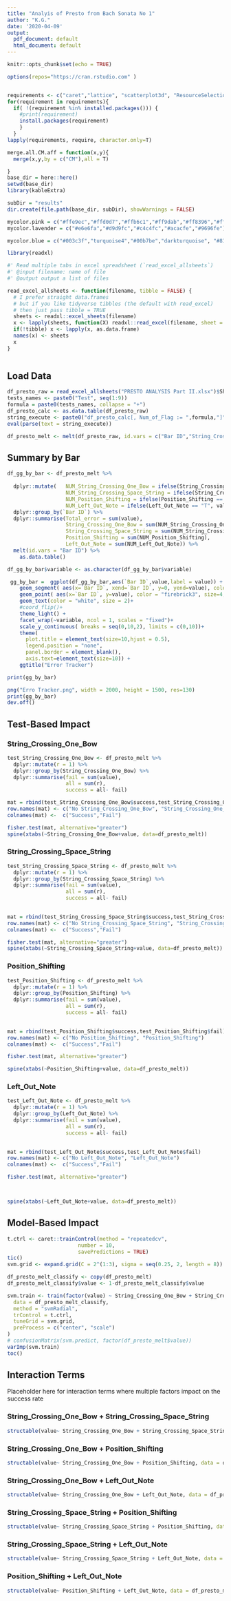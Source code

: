 ```yaml
---
title: "Analyis of Presto from Bach Sonata No 1"
author: "K.G."
date: '2020-04-09'
output:
  pdf_document: default
  html_document: default
---
```


<style>
   tbody tr:nth-child(odd){
    background-color: #FFFFFF;
  }
</style>



```r
knitr::opts_chunk$set(echo = TRUE)

options(repos="https://cran.rstudio.com" )


requirements <- c("caret","lattice", "scatterplot3d", "ResourceSelection", "car", "corrplot", "smacof", "MASS", "CCA", "CCP", "GGally", "reshape2", "ggplot2", "MVN", "mvnormtest", "mclust", "vcd", "cluster", "rpart", "Hmisc", "foreign", "neuralnet", "fpc", "MTS", "plotly", "Rcpp", "ggvis", "googleVis", "rCharts", "plotly", "dplyr", "tidyr", "knitr","mclust","tsintermittent","GGally","ggplot2","scales","tictoc","dynlm","PerformanceAnalytics","stargazer","tseries","forecast","zoo","quantmod","dplyr","ggplot2","tidyr","scales","chron","stringr","gdata","zoo","lmtest","stringr","plyr","dplyr","data.table","lubridate","ggplot2","rmarkdown","knitr","kableExtra","forecast","prophet","zoo","openxlsx","tidyverse","tictoc","CombMSC","bsts","Rcpp","RColorBrewer","ggpubr","Metrics", "here")
for(requirement in requirements){
  if( !(requirement %in% installed.packages())) {
    #print(requirement)
    install.packages(requirement)
    }
  }
lapply(requirements, require, character.only=T)

merge.all.CM.aff = function(x,y){
  merge(x,y,by = c("CM"),all = T)

}
base_dir = here::here()
setwd(base_dir)
library(kableExtra)

subDir = "results"
dir.create(file.path(base_dir, subDir), showWarnings = FALSE)

mycolor.pink = c("#ffe9ec","#ffd0d7","#ffb6c1","#ff9dab","#ff8396","#ff6a80","#ed1556")
mycolor.lavender = c("#e6e6fa","#d9d9fc","#c4c4fc","#acacfe","#9696fe")

mycolor.blue = c("#003c3f","turquoise4","#00b7be","darkturquoise", "#81D8D0","aquamarine","paleturquoise1","lightskyblue1", "cornflowerblue","royalblue1","dodgerblue3","mediumblue","navy","midnightblue","#0a0a2c")

library(readxl)

#' Read multiple tabs in excel spreadsheet (`read_excel_allsheets`)
#' @input filename: name of file
#' @output output a list of files

read_excel_allsheets <- function(filename, tibble = FALSE) {
  # I prefer straight data.frames
  # but if you like tidyverse tibbles (the default with read_excel)
  # then just pass tibble = TRUE
  sheets <- readxl::excel_sheets(filename)
  x <- lapply(sheets, function(X) readxl::read_excel(filename, sheet = X))
  if(!tibble) x <- lapply(x, as.data.frame)
  names(x) <- sheets
  x
}



```

## Load Data
```r
df_presto_raw = read_excel_allsheets("PRESTO ANALYSIS Part II.xlsx")$Sheet1
tests_names <- paste0("Test", seq(1:9))
formula = paste0(tests_names, collapse = "+")
df_presto_calc <- as.data.table(df_presto_raw)
string_execute <- paste0("df_presto_calc[, Num_of_Flag := ",formula,"]")
eval(parse(text = string_execute))

df_presto_melt <- melt(df_presto_raw, id.vars = c("Bar ID","String_Crossing_One_Bow","String_Crossing_Space_String","Position_Shifting","Left_Out_Note"))
```

## Summary by Bar
```r
df_gg_by_bar <- df_presto_melt %>% 
  
  dplyr::mutate(   NUM_String_Crossing_One_Bow = ifelse(String_Crossing_One_Bow == "T", value, 0),
                   NUM_String_Crossing_Space_String = ifelse(String_Crossing_Space_String == "T", value, 0),
                   NUM_Position_Shifting = ifelse(Position_Shifting == "T", value, 0),
                   NUM_Left_Out_Note = ifelse(Left_Out_Note == "T", value, 0)) %>% 
  dplyr::group_by(`Bar ID`) %>% 
  dplyr::summarise(Total_error = sum(value),
                   String_Crossing_One_Bow = sum(NUM_String_Crossing_One_Bow),
                   String_Crossing_Space_String = sum(NUM_String_Crossing_Space_String),
                   Position_Shifting = sum(NUM_Position_Shifting),
                   Left_Out_Note = sum(NUM_Left_Out_Note)) %>% 
  melt(id.vars = "Bar ID") %>% 
    as.data.table()

df_gg_by_bar$variable <- as.character(df_gg_by_bar$variable)

 gg_by_bar =  ggplot(df_gg_by_bar,aes(`Bar ID`,value,label = value)) +
    geom_segment( aes(x=`Bar ID`, xend=`Bar ID`, y=0, yend=value), color="grey") +
    geom_point( aes(x=`Bar ID`, y=value), color = "firebrick3", size=4, shape = 19) +
    geom_text(color = "white", size = 2)+
    #coord_flip()+
    theme_light() +
    facet_wrap(~variable, ncol = 1, scales = "fixed")+
    scale_y_continuous( breaks = seq(0,10,2), limits = c(0,10))+ 
    theme(
      plot.title = element_text(size=10,hjust = 0.5),
      legend.position = "none",
      panel.border = element_blank(),
      axis.text=element_text(size=10)) +
    ggtitle("Error Tracker")

print(gg_by_bar)

png("Erro Tracker.png", width = 2000, height = 1500, res=130)
print(gg_by_bar)
dev.off()

```

\newpage

## Test-Based Impact

### String_Crossing_One_Bow

```r
test_String_Crossing_One_Bow <- df_presto_melt %>% 
  dplyr::mutate(r = 1) %>% 
  dplyr::group_by(String_Crossing_One_Bow) %>% 
  dplyr::summarise(fail = sum(value),
                   all = sum(r),
                   success = all- fail)

mat = rbind(test_String_Crossing_One_Bow$success,test_String_Crossing_One_Bow$fail)
row.names(mat) <- c("No String_Crossing_One_Bow", "String_Crossing_One_Bow")
colnames(mat) <-  c("Success","Fail")

fisher.test(mat, alternative="greater")
spine(xtabs(~String_Crossing_One_Bow+value, data=df_presto_melt))

```

\newpage

### String_Crossing_Space_String

```r
test_String_Crossing_Space_String <- df_presto_melt %>% 
  dplyr::mutate(r = 1) %>% 
  dplyr::group_by(String_Crossing_Space_String) %>% 
  dplyr::summarise(fail = sum(value),
                   all = sum(r),
                   success = all- fail)
  

mat = rbind(test_String_Crossing_Space_String$success,test_String_Crossing_Space_String$fail)
row.names(mat) <- c("No String_Crossing_Space_String", "String_Crossing_Space_String")
colnames(mat) <-  c("Success","Fail")

fisher.test(mat, alternative="greater")
spine(xtabs(~String_Crossing_Space_String+value, data=df_presto_melt))

```

\newpage

### Position_Shifting

```r
test_Position_Shifting <- df_presto_melt %>% 
  dplyr::mutate(r = 1) %>% 
  dplyr::group_by(Position_Shifting) %>% 
  dplyr::summarise(fail = sum(value),
                   all = sum(r),
                   success = all- fail)
  

mat = rbind(test_Position_Shifting$success,test_Position_Shifting$fail)
row.names(mat) <- c("No Position_Shifting", "Position_Shifting")
colnames(mat) <-  c("Success","Fail")

fisher.test(mat, alternative="greater")

spine(xtabs(~Position_Shifting+value, data=df_presto_melt))
```

\newpage

### Left_Out_Note

```r
test_Left_Out_Note <- df_presto_melt %>% 
  dplyr::mutate(r = 1) %>% 
  dplyr::group_by(Left_Out_Note) %>% 
  dplyr::summarise(fail = sum(value),
                   all = sum(r),
                   success = all- fail)
  

mat = rbind(test_Left_Out_Note$success,test_Left_Out_Note$fail)
row.names(mat) <- c("No Left_Out_Note", "Left_Out_Note")
colnames(mat) <-  c("Success","Fail")

fisher.test(mat, alternative="greater")



spine(xtabs(~Left_Out_Note+value, data=df_presto_melt))
```

\newpage

## Model-Based Impact

```r
t.ctrl <- caret::trainControl(method = "repeatedcv", 
                       number = 10,
                       savePredictions = TRUE)
tic()
svm.grid <- expand.grid(C = 2^(1:3), sigma = seq(0.25, 2, length = 8))

df_presto_melt_classify <- copy(df_presto_melt)
df_presto_melt_classify$value <- 1-df_presto_melt_classify$value

svm.train <- train(factor(value) ~ String_Crossing_One_Bow + String_Crossing_Space_String + Position_Shifting  + Left_Out_Note,
  data = df_presto_melt_classify, 
  method = "svmRadial",
  trControl = t.ctrl, 
  tuneGrid = svm.grid,
  preProcess = c("center", "scale")
)
# confusionMatrix(svm.predict, factor(df_presto_melt$value))
varImp(svm.train)
toc()
```

## Interaction Terms

Placeholder here for interaction terms where multiple factors impact on the success rate

### String_Crossing_One_Bow + String_Crossing_Space_String

```r
structable(value~ String_Crossing_One_Bow + String_Crossing_Space_String, data = df_presto_melt)
```

### String_Crossing_One_Bow + Position_Shifting

```r
structable(value~ String_Crossing_One_Bow + Position_Shifting, data = df_presto_melt)
```

### String_Crossing_One_Bow + Left_Out_Note

```r
structable(value~ String_Crossing_One_Bow + Left_Out_Note, data = df_presto_melt)
```


### String_Crossing_Space_String + Position_Shifting

```r
structable(value~ String_Crossing_Space_String + Position_Shifting, data = df_presto_melt)
```


### String_Crossing_Space_String + Left_Out_Note

```r
structable(value~ String_Crossing_Space_String + Left_Out_Note, data = df_presto_melt)
```

### Position_Shifting + Left_Out_Note

```r
structable(value~ Position_Shifting + Left_Out_Note, data = df_presto_melt)

```
